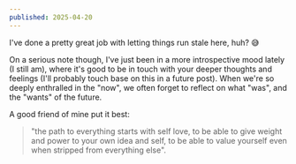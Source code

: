 ```yaml
---
published: 2025-04-20
---
```


I've done a pretty great job with letting things run stale here, huh? 😅

On a serious note though, I've just been in a more introspective mood lately (I still am), where it's good to be in touch with your deeper thoughts and feelings (I'll probably touch base on this in a future post). When we're so deeply enthralled in the "now", we often forget to reflect on what "was", and the "wants" of the future.

A good friend of mine put it best:

> "the path to everything starts with self love, to be able to give weight and power to your own idea and self, to be able to value yourself even when stripped from everything else".
